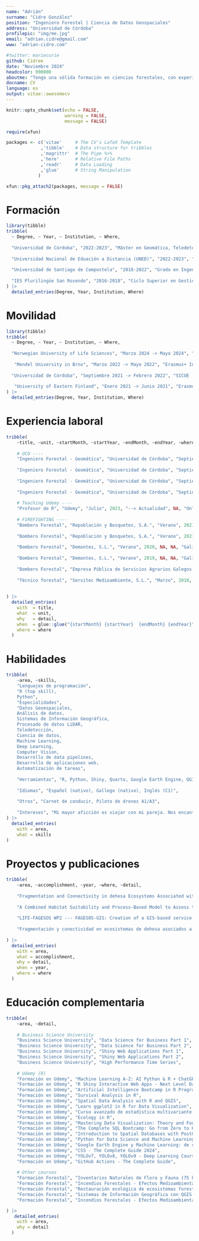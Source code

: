 ```yaml
---
name: "Adrián"
surname: "Cidre González"
position: "Ingeniero Forestal | Ciencia de Datos Geospaciales"
address: "Universidad de Córdoba"
profilepic: "img/me.jpg"
email: "adrian.cidre@gmail.com"
www: "adrian-cidre.com"

#twitter: mariecurie
github: Cidree
date: "Noviembre 2024"
headcolor: 990000
aboutme: "Tengo una sólida formación en ciencias forestales, con experiencia en el uso de herramientas de análisis de datos y herramientas geoespaciales. Soy un apasionado de la programación en R y Python, y me encanta trabajar con datos geoespaciales produciendo resultados de valor. Me considero una persona proactiva, con habilidades de comunicación y trabajo en equipo, y con una gran capacidad de aprendizaje."
docname: CV
language: es
output: vitae::awesomecv
---
```


```r
knitr::opts_chunk$set(echo = FALSE,
                      warning = FALSE,
                      message = FALSE)

require(xfun)

packages <- c('vitae'     # The CV's LaTeX Template
             ,'tibble'    # Data structure for tribbles
             ,'magrittr'  # The Pipe %>%
             ,'here'      # Relative File Paths
             ,'readr'     # Data Loading
             ,'glue'      # String Manipulation
            )

xfun::pkg_attach2(packages, message = FALSE)
```

# Formación

```r
library(tibble)
tribble(
  ~ Degree, ~ Year, ~ Institution, ~ Where,
  
  "Universidad de Córdoba", "2022-2023", "Máster en Geomática, Teledetección y Modelos Espaciales aplicados a la Gestión Forestal", "Córdoba, España",
  
  "Universidad Nacional de Eduación a Distancia (UNED)", "2022-2023", "Diploma de Experto Universitario - Métodos Avanzados de Estadística Aplicada", "Online",
  
  "Universidad de Santiago de Compostela", "2018-2022", "Grado en Ingeniería Forestal y del Medio Natural", "Lugo, España",
  
  "IES Plurilingüe San Rosendo", "2016-2018", "Ciclo Superior en Gestión Forestal y del Medio Natural", "Mondoñedo, España",
) |> 
  detailed_entries(Degree, Year, Institution, Where)
```

# Movilidad

```r
library(tibble)
tribble(
  ~ Degree, ~ Year, ~ Institution, ~ Where,
  
  "Norwegian University of Life Sciences", "Marzo 2024 -> Mayo 2024", "Erasmus+ Internship - Asistente de Investigación", "Ås, Noruega",
  
   "Mendel University in Brno", "Marzo 2022 -> Mayo 2022", "Erasmus+ Internship - Forestal", "Brno, República Checa",
  
  "Universidad de Córdoba", "Septiembre 2021 -> Febrero 2022", "SICUE - Movilidad de estudios", "Córdoba, España",
  
   "University of Eastern Finland", "Enero 2021 -> Junio 2021", "Erasmus+ - Movilidad de estudios", "Joensuu, Finlandia"
) |> 
  detailed_entries(Degree, Year, Institution, Where)
```

# Experiencia laboral

```r
tribble(
    ~title, ~unit, ~startMonth, ~startYear, ~endMonth, ~endYear, ~where, ~detail,
    
    # UCO ----
    "Ingeniero Forestal - Geomática", "Universidad de Córdoba", "Septiembre", 2024, "--> Actualidad", NA, "Córdoba - España", "Proyecto --- Bio+Malaga",
    
    "Ingeniero Forestal - Geomática", "Universidad de Córdoba", "Septiembre", 2022, "--> Diciembre", 2023, "Córdoba - España", "Proyecto --- LIFE-FAGESOS",
    
    "Ingeniero Forestal - Geomática", "Universidad de Córdoba", "Septiembre", 2022, "--> Diciembre", 2023, "Córdoba - España", "Lenguajes --- R, Python, Markdown, SQL, HTML, CSS", 
    
    "Ingeniero Forestal - Geomática", "Universidad de Córdoba", "Septiembre", 2022, "--> Diciembre", 2023, "Córdoba - España", "Herramientas --- R, Shiny, Quarto, Python, Google Earth Engine, QGIS, ArcGIS Pro, PostgreSQL+PostGIS, GitHub, Docker",
    
    # Teaching Udemy ----
    "Profesor de R", "Udemy", "Julio", 2023, "--> Actualidad", NA, "Online", "Cursos --- https://adrian-cidre.com/courses.html",
    
    # FIREFIGHTING ----
    "Bombero Forestal", "Repoblación y Bosquetes, S.A.", "Verano", 2021, "--> Verano", 2022, "Galicia - España", "2022 --- Técnico brigada helitransportada",
    
    "Bombero Forestal", "Repoblación y Bosquetes, S.A.", "Verano", 2021, "--> Verano", 2022, "Galicia - España", "2021 --- Capataz brigada helitransportada",
    
    "Bombero Forestal", "Demontes, S.L.", "Verano", 2020, NA, NA, "Galicia - España", "2020 --- Peón brigada helitransportada",
    
    "Bombero Forestal", "Demontes, S.L.", "Verano", 2019, NA, NA, "Galicia - España", "2019 --- Peón brigada helitransportada",
    
    "Bombero Forestal", "Empresa Pública de Servicios Agrarios Galegos, S.A.", "Verano", 2018, NA, NA, "Galicia - España", "2018 --- Peón brigada terrestre",
    
    "Técnico forestal", "Servitec Medioambiente, S.L.", "Marzo", 2018, "Junio", 2018, "Galicia - España", "Tareas --- Análisis de datos espaciales en QGIS, inventario forestal",
    
    
) |> 
  detailed_entries(
    with  = title,
    what  = unit,
    why   = detail,
    when  = glue::glue("{startMonth} {startYear}  {endMonth} {endYear}",.na = ""),
    where = where
  )

```


# Habilidades  

```r
tribble(
    ~area, ~skills,
    "Lenguajes de programación", 
    "R (top skill), 
    Python",
    "Especialidades",
    "Datos Geoespaciales,
    Análisis de datos,
    Sistemas de Información Geográfica,
    Procesado de datos LiDAR,
    Teledetección,
    Ciencia de datos,
    Machine Learning,
    Deep Learning,
    Computer Vision,
    Desarrollo de data pipelines,
    Desarrollo de aplicaciones web,
    Automatización de tareas",
    
    "Herramientas", "R, Python, Shiny, Quarto, Google Earth Engine, QGIS, PostgreSQL & PostGIS, DuckDB, HTML & CSS, MongoDB, Git & GitHub, Docker",
    
    "Idiomas", "Español (nativo), Gallego (nativo), Inglés (C1)",
    
    "Otros", "Carnet de conducir, Piloto de drones A1/A3",
    
    "Intereses", "Mi mayor aficción es viajar con mi pareja. Nos encanta conocer lugares y culturas nuevas y probar la gastronomía local. Nos gusta explorar nuevos lugares en bicicleta, caminar por la naturaleza, acampar y disfrutrar de una barbacoa al aire libre. Soñamos con algún día tener una pequeña casa en el campo donde poder formar una familia."
) |> 
  detailed_entries(
    with = area,
    what = skills
)
```

# Proyectos y publicaciones

```r
tribble(
    ~area, ~accomplishment, ~year, ~where, ~detail,
    
    "Fragmentation and Connectivity in dehesa Ecosystems Associated with Cerambyx spp. Dispersion and Control: A Graph-Theory Approach", "Universidad de Córdoba", 2024, "Publicación", "https://doi.org/10.3390/f15040648",
    
    "A Combined Habitat Suitability and Process-Based Model to Assess the Suitable Habitat and Virulence Potential of Phytophthora cinnamomi in Mediterranean Forest Ecosystems", "Universidad de Córdoba", 2023, "Trabajo de Fin de Máster", "Nota: 10 - Accésit al mejor TFM por la Sociedad Española de Ciencias Forestales (SECF)",
    
    "LIFE-FAGESOS WP2 --- FAGESOS-GIS: Creation of a GIS-based service platform for disease impact and risk assessment", "Universidad de Córdoba", 2023, "Proyecto LIFE", "Desarrollo de modelos de riesgo de Phytophthora cinnamomi en Europa Occidental",
    
    "Fragmentación y conectividad en ecosistemas de dehesa asociados a la dispersión de Cerambícidos en Sierra Morena: Un enfoque desde la Teoría de Grafos", "Universidad de Córdoba", 2022, "Trabajo de Fin de Grado", "Matrícula de Honor"
    
) |> 
  detailed_entries(
    with = area,
    what = accomplishment,
    why = detail,
    when = year,
    where = where
  )
```

# Educación complementaria 

```r
tribble(
    ~area, ~detail,
    
    # Business Science University
    "Business Science University", "Data Science for Business Part 1", 
    "Business Science University", "Data Science for Business Part 2", 
    "Business Science University", "Shiny Web Applications Part 1", 
    "Business Science University", "Shiny Web Applications Part 2", 
    "Business Science University", "High Performance Time Series", 
    
    # Udemy (R)
    "Formación en Udemy", "Machine Learning A-Z: AI Python & R + ChatGPT Prize (2024)",
    "Formación en Udemy", "R Shiny Interactive Web Apps - Next Level Data Visualization", 
    "Formación en Udemy", "Artificial Intelligence Bootcamp in R Programming", 
    "Formación en Udemy", "Survival Analysis in R",
    "Formación en Udemy", "Spatial Data Analysis with R and QGIS",
    "Formación en Udemy", "Learn ggplot2 in R for Data Visualization",
    "Formación en Udemy", "Curso avanzado de estadística multivariante con R y Python", 
    "Formación en Udemy", "Ecology in R", 
    "Formación en Udemy", "Mastering Data Visualization: Theory and Foundations", 
    "Formación en Udemy", "The Complete SQL Bootcamp: Go from Zero to Hero", 
    "Formación en Udemy", "Introduction to Spatial Databases with PostGIS and QGIS 3", 
    "Formación en Udemy", "Python for Data Science and Machine Learning Bootcamp", 
    "Formación en Udemy", "Google Earth Engine y Machine Learning: de cero a experto",
    "Formación en Udemy", "CSS - The Complete Guide 2024",
    "Formación en Udemy", "YOLOv7, YOLOv8, YOLOv9 - Deep Learning Course",
    "Formación en Udemy", "GitHub Actions - The Complete Guide",
    
    # Other courses
    "Formación Forestal", "Inventarios Naturales de Flora y Fauna (75 horas)",
    "Formación Forestal", "Incendios Forestales - Efectos Medioambientales (120 horas)",
    "Formación Forestal", "Restauración ecológica de ecosistemas forestales (50 horas)",
    "Formación Forestal", "Sistemas de Información Geográfica con QGIS (60 horas)",
    "Formación Forestal", "Incendios Forestales - Efectos Medioambientales (120 horas)",

) |> 
   detailed_entries(
    with = area,
    why = detail
  )
```













